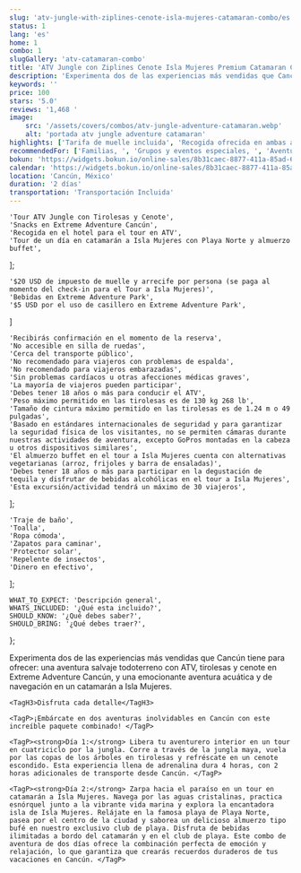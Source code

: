 ```yaml
---
slug: 'atv-jungle-with-ziplines-cenote-isla-mujeres-catamaran-combo/es'
status: 1
lang: 'es'
home: 1
combo: 1
slugGallery: 'atv-catamaran-combo'
title: 'ATV Jungle con Ziplines Cenote Isla Mujeres Premium Catamaran Combo'
description: 'Experimenta dos de las experiencias más vendidas que Cancún tiene para ofrecer: una aventura salvaje todoterreno con ATV, tirolesas y cenote en Extreme Adventure Cancún, y una emocionante aventura acuática y de navegación en un catamarán a Isla Mujeres.'
keywords: ''
price: 100
stars: '5.0'
reviews: '1,468 '
image:
    src: '/assets/covers/combos/atv-jungle-adventure-catamaran.webp'
    alt: 'portada atv jungle adventure catamaran'
highlights: ['Tarifa de muelle incluida', 'Recogida ofrecida en ambas actividades']
recommendedFor: ['Familias, ', 'Grupos y eventos especiales, ', 'Aventureros']
bokun: 'https://widgets.bokun.io/online-sales/8b31caec-8877-411a-85ad-682828170619/experience/885793?partialView=1'
calendar: 'https://widgets.bokun.io/online-sales/8b31caec-8877-411a-85ad-682828170619/experience-calendar/885793'
location: 'Cancún, México'
duration: '2 días'
transportation: 'Transportación Incluida'
---
```



    'Tour ATV Jungle con Tirolesas y Cenote',
    'Snacks en Extreme Adventure Cancún',
    'Recogida en el hotel para el tour en ATV',
    'Tour de un día en catamarán a Isla Mujeres con Playa Norte y almuerzo buffet',
];

    '$20 USD de impuesto de muelle y arrecife por persona (se paga al momento del check-in para el Tour a Isla Mujeres)',
    'Bebidas en Extreme Adventure Park',
    '$5 USD por el uso de casillero en Extreme Adventure Park',
]

    'Recibirás confirmación en el momento de la reserva',
    'No accesible en silla de ruedas',
    'Cerca del transporte público',
    'No recomendado para viajeros con problemas de espalda',
    'No recomendado para viajeros embarazadas',
    'Sin problemas cardíacos u otras afecciones médicas graves',
    'La mayoría de viajeros pueden participar',
    'Debes tener 18 años o más para conducir el ATV',
    'Peso máximo permitido en las tirolesas es de 130 kg 268 lb',
    'Tamaño de cintura máximo permitido en las tirolesas es de 1.24 m o 49 pulgadas',
    'Basado en estándares internacionales de seguridad y para garantizar la seguridad física de los visitantes, no se permiten cámaras durante nuestras actividades de aventura, excepto GoPros montadas en la cabeza u otros dispositivos similares',
    'El almuerzo buffet en el tour a Isla Mujeres cuenta con alternativas vegetarianas (arroz, frijoles y barra de ensaladas)',
    'Debes tener 18 años o más para participar en la degustación de tequila y disfrutar de bebidas alcohólicas en el tour a Isla Mujeres',
    'Esta excursión/actividad tendrá un máximo de 30 viajeros',
];

    'Traje de baño',
    'Toalla',
    'Ropa cómoda',
    'Zapatos para caminar',
    'Protector solar',
    'Repelente de insectos',
    'Dinero en efectivo',
];

    WHAT_TO_EXPECT: 'Descripción general',
    WHATS_INCLUDED: '¿Qué esta incluido?',
    SHOULD_KNOW: '¿Qué debes saber?',
    SHOULD_BRING: '¿Qué debes traer?',
};

<Accordion client:visible title={titles.WHAT_TO_EXPECT} idHash="whatToExpect">
    <TagP>Experimenta dos de las experiencias más vendidas que Cancún tiene para ofrecer: una aventura salvaje todoterreno con ATV, tirolesas y cenote en Extreme Adventure Cancún, y una emocionante aventura acuática y de navegación en un catamarán a Isla Mujeres.</TagP>

    <TagH3>Disfruta cada detalle</TagH3>

    <TagP>¡Embárcate en dos aventuras inolvidables en Cancún con este increíble paquete combinado! </TagP>

    <TagP><strong>Día 1:</strong> Libera tu aventurero interior en un tour en cuatriciclo por la jungla. Corre a través de la jungla maya, vuela por las copas de los árboles en tirolesas y refréscate en un cenote escondido. Esta experiencia llena de adrenalina dura 4 horas, con 2 horas adicionales de transporte desde Cancún. </TagP>

    <TagP><strong>Día 2:</strong> Zarpa hacia el paraíso en un tour en catamarán a Isla Mujeres. Navega por las aguas cristalinas, practica esnórquel junto a la vibrante vida marina y explora la encantadora isla de Isla Mujeres. Relájate en la famosa playa de Playa Norte, pasea por el centro de la ciudad y saborea un delicioso almuerzo tipo bufé en nuestro exclusivo club de playa. Disfruta de bebidas ilimitadas a bordo del catamarán y en el club de playa. Este combo de aventura de dos días ofrece la combinación perfecta de emoción y relajación, lo que garantiza que crearás recuerdos duraderos de tus vacaciones en Cancún. </TagP>
</Accordion>

<Accordion client:visible title={titles.WHATS_INCLUDED} idHash="whatsIncluded">
    <Inclusions includes={includes} notIncludes={notIncludes} />
</Accordion>

<Accordion client:visible title={titles.SHOULD_KNOW} idHash="whatYouShouldKnow">
    <ShouldKnow shouldKnow={shouldKnow} />
</Accordion>

<Accordion client:visible title={titles.SHOULD_BRING} idHash="whatYouShouldBring">
    <ShouldBring shouldBring={shouldBring} />
</Accordion>